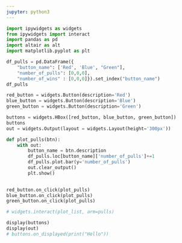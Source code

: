 ```yaml
---
jupyter: python3
---
```


```python
import ipywidgets as widgets
from ipywidgets import interact
import pandas as pd
import altair as alt
import matplotlib.pyplot as plt
```

```python
df_pulls = pd.DataFrame({
    "button_name": ['Red', 'Blue', "Green"],
    "number_of_pulls": [0,0,0],
    "number_of_wins" : [0,0,0]}).set_index("button_name")
df_pulls
```

```python
red_button = widgets.Button(description='Red')
blue_button = widgets.Button(description='Blue')
green_button = widgets.Button(description='Green')

buttons = widgets.HBox([red_button, blue_button, green_button])
buttons
out = widgets.Output(layout = widgets.Layout(height='300px'))

def plot_pulls(btn):
    with out:
        button_name = btn.description
        df_pulls.loc[button_name]['number_of_pulls']+=1
        df_pulls.plot.bar(y='number_of_pulls')
        out.clear_output()
        plt.show()
        

red_button.on_click(plot_pulls)
blue_button.on_click(plot_pulls)
green_button.on_click(plot_pulls)

# widgets.interact(plot_list, arm=pulls)

display(buttons)
display(out)
# buttons.on_displayed(print("Hello"))
```



